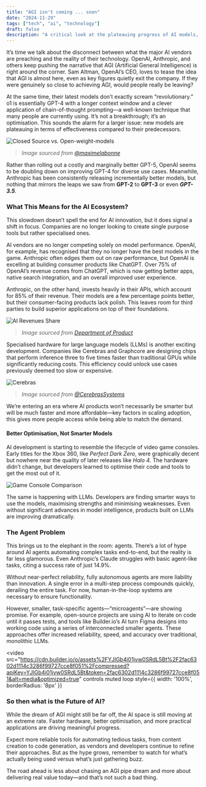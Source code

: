 ```yaml
---
title: "AGI isn't coming ... soon"
date: "2024-11-29"
tags: ["tech", "ai", "technology"]
draft: false
description: "A critical look at the plateauing progress of AI models, the rise of specialisation, and the practical innovations shaping the future beyond the AGI hype."
---
```

It’s time we talk about the disconnect between what the major AI vendors are preaching and the reality of their technology. OpenAI, Anthropic, and others keep pushing the narrative that AGI (Artificial General Intelligence) is right around the corner. Sam Altman, OpenAI’s CEO, loves to tease the idea that AGI is almost here, even as key figures quietly exit the company. If they were genuinely so close to achieving AGI, would people really be leaving?

At the same time, their latest models don’t exactly scream “revolutionary.” o1 is essentially GPT-4 with a longer context window and a clever application of chain-of-thought prompting—a well-known technique that many people are currently using. It’s not a breakthrough; it’s an optimisation. This sounds the alarm for a larger issue: new models are plateauing in terms of effectiveness compared to their predecessors.

![Closed Source vs. Open-weight-models](https://www.zac.ong/blog/agi-isnt-coming-soon/closed-source-vs-open-weight-models.png)
> _Image sourced from [@maximelabonne](https://x.com/maximelabonne/status/1816416043511808259)_

Rather than rolling out a costly and marginally better GPT-5, OpenAI seems to be doubling down on improving GPT-4 for diverse use cases. Meanwhile, Anthropic has been consistently releasing incrementally better models, but nothing that mirrors the leaps we saw from **GPT-2** to **GPT-3** or even ***GPT-3.5***.

### What This Means for the AI Ecosystem?

This slowdown doesn’t spell the end for AI innovation, but it does signal a shift in focus. Companies are no longer looking to create single purpose tools but rather specialised ones. 

AI vendors are no longer competing solely on model performance. OpenAI, for example, has recognised that they no longer have the best models in the game. Anthropic often edges them out on raw performance, but OpenAI is excelling at building consumer products like ChatGPT. Over 75% of OpenAI’s revenue comes from ChatGPT, which is now getting better apps, native search integration, and an overall improved user experience.

Anthropic, on the other hand, invests heavily in their APIs, which account for 85% of their revenue. Their models are a few percentage points better, but their consumer-facing products lack polish. This leaves room for third parties to build superior applications on top of their foundations.

![AI Revenues Share](https://www.zac.ong/blog/agi-isnt-coming-soon/ai-revenue-share.png)
> _Image sourced from [Department of Product](https://arc.net/l/quote/zpzfscpd)_


Specialised hardware for large language models (LLMs) is another exciting development. Companies like Cerebras and Graphcore are designing chips that perform inference three to five times faster than traditional GPUs while significantly reducing costs. This efficiency could unlock use cases previously deemed too slow or expensive.

![Cerebras](https://www.zac.ong/blog/agi-isnt-coming-soon/cerebras.png)
> _Image sourced from [@CerebrasSystems](https://x.com/CerebrasSystems/status/1828465008298336588)_

We’re entering an era where AI products won’t necessarily be smarter but will be much faster and more affordable—key factors in scaling adoption, this gives more people access while being able to match the demand.

#### **Better Optimisation, Not Smarter Models**

AI development is starting to resemble the lifecycle of video game consoles. Early titles for the Xbox 360, like _Perfect Dark Zero_, were graphically decent but nowhere near the quality of later releases like _Halo 4_. The hardware didn’t change, but developers learned to optimise their code and tools to get the most out of it.

![Game Console Comparison](https://www.zac.ong/blog/agi-isnt-coming-soon/game-compare.png)

The same is happening with LLMs. Developers are finding smarter ways to use the models, maximising strengths and minimising weaknesses. Even without significant advances in model intelligence, products built on LLMs are improving dramatically.

### The Agent Problem

This brings us to the elephant in the room: agents. There’s a lot of hype around AI agents automating complex tasks end-to-end, but the reality is far less glamorous. Even Anthropic’s Claude struggles with basic agent-like tasks, citing a success rate of just 14.9%.

Without near-perfect reliability, fully autonomous agents are more liability than innovation. A single error in a multi-step process compounds quickly, derailing the entire task. For now, human-in-the-loop systems are necessary to ensure functionality.

However, smaller, task-specific agents—“microagents”—are showing promise. For example, open-source projects are using AI to iterate on code until it passes tests, and tools like Builder.io’s AI turn Figma designs into working code using a series of interconnected smaller agents. These approaches offer increased reliability, speed, and accuracy over traditional, monolithic LLMs.

<video 
  src="https://cdn.builder.io/o/assets%2FYJIGb4i01jvw0SRdL5Bt%2F2fac6302d1114c3286f99727cce8f051%2Fcompressed?apiKey=YJIGb4i01jvw0SRdL5Bt&token=2fac6302d1114c3286f99727cce8f051&alt=media&optimized=true"
  controls
  muted
  loop
  style={{ width: '100%', borderRadius: '8px' }}
>
</video>

### So then what is the Future of AI?

While the dream of AGI might still be far off, the AI space is still moving at an extreme rate. Faster hardware, better optimisation, and more practical applications are driving meaningful progress.

Expect more reliable tools for automating tedious tasks, from content creation to code generation, as vendors and developers continue to refine their approaches. But as the hype grows, remember to watch for what’s actually being used versus what’s just gathering buzz.

The road ahead is less about chasing an AGI pipe dream and more about delivering real value today—and that’s not such a bad thing.



